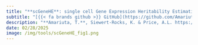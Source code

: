 ```yaml
---
title: "**scGeneHE**: single cell Gene Expression Heritability Estimation"
subtitle: "[{{< fa brands github >}} GitHub](https://github.com/AmariutaLab/scGeneHE)&ensp;&emsp;[{{< fa solid book >}} Paper](https://www.biorxiv.org/content/10.1101/2025.02.24.639892v1)"
description: "**Amariuta, T.**, Siewert-Rocks, K. & Price, A.L. https://www.biorxiv.org/content/10.1101/2025.02.24.639892v1. *bioRxiv* (2025)."
date: 02/28/2025
image: /img/tools/scGeneHE_fig1.png
---
```

